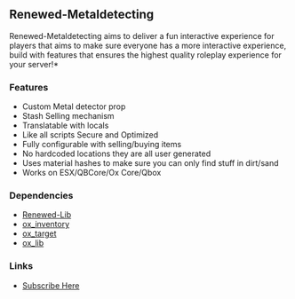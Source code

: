## Renewed-Metaldetecting

Renewed-Metaldetecting aims to deliver a fun interactive experience for players that aims to make sure everyone has a more interactive experience, build with features that ensures the highest quality roleplay experience for your server!*

### Features
- Custom Metal detector prop
- Stash Selling mechanism
- Translatable with locals
- Like all scripts Secure and Optimized
- Fully configurable with selling/buying items
- No hardcoded locations they are all user generated
- Uses material hashes to make sure you can only find stuff in dirt/sand
- Works on ESX/QBCore/Ox Core/Qbox

### Dependencies
- [Renewed-Lib](<https://github.com/Renewed-Scripts/Renewed-Lib>)
- [ox_inventory](<https://github.com/overextended/ox_inventory>)
- [ox_target](<https://github.com/overextended/ox_target>)
- [ox_lib](<https://github.com/overextended/ox_lib>)

### Links
- [Subscribe Here](<https://renewed.tebex.io/category/subscription>)
